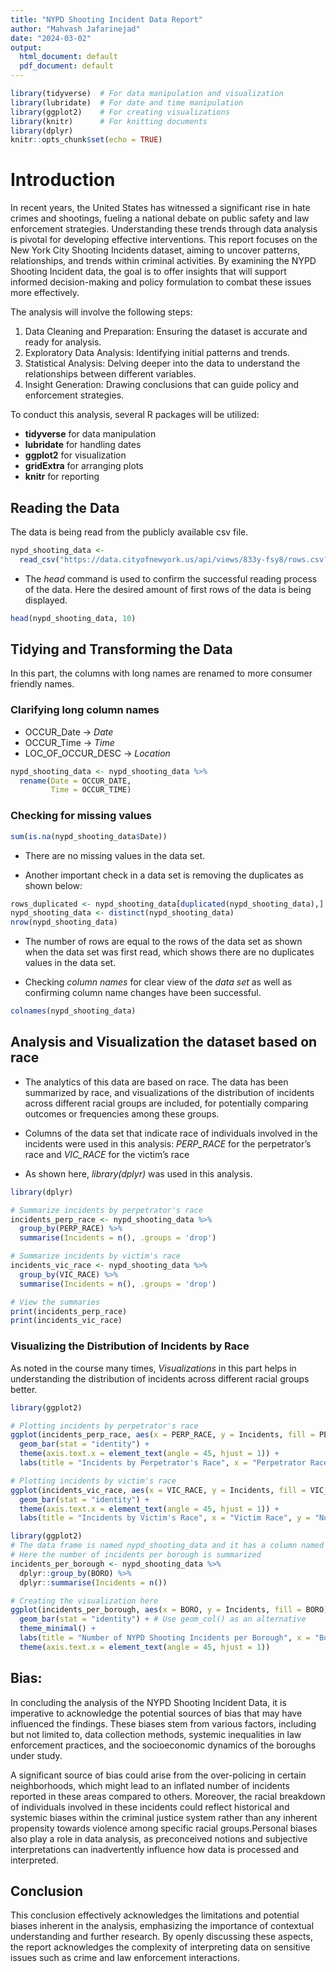 ---
title: "NYPD Shooting Incident Data Report"
author: "Mahvash Jafarinejad"
date: "2024-03-02"
output:
  html_document: default
  pdf_document: default
---

```{r setup, include=FALSE}
library(tidyverse)  # For data manipulation and visualization
library(lubridate)  # For date and time manipulation
library(ggplot2)    # For creating visualizations
library(knitr)      # For knitting documents
library(dplyr)
knitr::opts_chunk$set(echo = TRUE)
```


# Introduction

In recent years, the United States has witnessed a significant rise in hate crimes and shootings, fueling a national debate on public safety and law enforcement strategies. Understanding these trends through data analysis is pivotal for developing effective interventions. This report focuses on the New York City Shooting Incidents dataset, aiming to uncover patterns, relationships, and trends within criminal activities. By examining the NYPD Shooting Incident data, the goal is to offer insights that will support informed decision-making and policy formulation to combat these issues more effectively.

The analysis will involve the following steps:

1. Data Cleaning and Preparation: Ensuring the dataset is accurate and ready for analysis.
2. Exploratory Data Analysis: Identifying initial patterns and trends.
3. Statistical Analysis: Delving deeper into the data to understand the relationships between different variables.
4. Insight Generation: Drawing conclusions that can guide policy and enforcement strategies.

To conduct this analysis, several R packages will be  utilized: 

* **tidyverse** for data manipulation
* **lubridate** for handling dates
* **ggplot2** for visualization
* **gridExtra** for arranging plots
* **knitr** for reporting

## Reading the Data
The data is being read from the publicly available csv file.
```{r}
nypd_shooting_data <- 
  read_csv("https://data.cityofnewyork.us/api/views/833y-fsy8/rows.csv?accessType=DOWNLOAD")

```
* The *head* command is used to confirm the successful reading process of the data. Here the desired amount of first rows of the data is being displayed.

```{r}
head(nypd_shooting_data, 10)
```
## Tidying and Transforming the Data

In this part, the columns with long names are renamed to more consumer friendly names. 

### Clarifying long column names
  * OCCUR_Date -> *Date*
  * OCCUR_Time -> *Time*
  * LOC_OF_OCCUR_DESC -> *Location*
  
```{r}
nypd_shooting_data <- nypd_shooting_data %>% 
  rename(Date = OCCUR_DATE,
         Time = OCCUR_TIME)
```

### Checking for missing values

```{r}
sum(is.na(nypd_shooting_data$Date))
```
* There are no missing values in the data set.

* Another important check in a data set is removing the duplicates as shown below:

```{r}
rows_duplicated <- nypd_shooting_data[duplicated(nypd_shooting_data),]
nypd_shooting_data <- distinct(nypd_shooting_data)
nrow(nypd_shooting_data)
```
* The number of rows are equal to the rows of the data set as shown when the data set was first read, which shows there are no duplicates values in the data set.

* Checking *column names* for clear view of the *data set* as well as confirming column name changes have been successful. 

```{r}
colnames(nypd_shooting_data)
```
## Analysis and Visualization the dataset based on race 

* The analytics of this data are based on race. The data has been summarized by race, and visualizations of the distribution of incidents across different racial groups are included, for potentially comparing outcomes or frequencies among these groups. 
* Columns of the data set that indicate race of individuals involved in the incidents were used in this analysis: *PERP_RACE* for the perpetrator's race and *VIC_RACE* for the victim's race
  
* As shown here, *library(dplyr)* was used in this analysis.

```{r}

library(dplyr)

# Summarize incidents by perpetrator's race
incidents_perp_race <- nypd_shooting_data %>%
  group_by(PERP_RACE) %>%
  summarise(Incidents = n(), .groups = 'drop')

# Summarize incidents by victim's race
incidents_vic_race <- nypd_shooting_data %>%
  group_by(VIC_RACE) %>%
  summarise(Incidents = n(), .groups = 'drop')

# View the summaries
print(incidents_perp_race)
print(incidents_vic_race)

```
### Visualizing the Distribution of Incidents by Race
As noted in the course many times, *Visualizations* in this part helps in understanding the distribution of incidents across different racial groups better.

```{r}
library(ggplot2)

# Plotting incidents by perpetrator's race
ggplot(incidents_perp_race, aes(x = PERP_RACE, y = Incidents, fill = PERP_RACE)) +
  geom_bar(stat = "identity") +
  theme(axis.text.x = element_text(angle = 45, hjust = 1)) +
  labs(title = "Incidents by Perpetrator's Race", x = "Perpetrator Race", y = "Number of Incidents")

# Plotting incidents by victim's race
ggplot(incidents_vic_race, aes(x = VIC_RACE, y = Incidents, fill = VIC_RACE)) +
  geom_bar(stat = "identity") +
  theme(axis.text.x = element_text(angle = 45, hjust = 1)) +
  labs(title = "Incidents by Victim's Race", x = "Victim Race", y = "Number of Incidents")

```
```{r}
library(ggplot2)
# The data frame is named nypd_shooting_data and it has a column named BORO
# Here the number of incidents per borough is summarized
incidents_per_borough <- nypd_shooting_data %>%
  dplyr::group_by(BORO) %>%
  dplyr::summarise(Incidents = n())

# Creating the visualization here
ggplot(incidents_per_borough, aes(x = BORO, y = Incidents, fill = BORO)) +
  geom_bar(stat = "identity") + # Use geom_col() as an alternative
  theme_minimal() +
  labs(title = "Number of NYPD Shooting Incidents per Borough", x = "Borough", y = "Number of Incidents") +
  theme(axis.text.x = element_text(angle = 45, hjust = 1))
```

## Bias: 

In concluding the analysis of the NYPD Shooting Incident Data, it is imperative to acknowledge the potential sources of bias that may have influenced the findings. These biases stem from various factors, including but not limited to, data collection methods, systemic inequalities in law enforcement practices, and the socioeconomic dynamics of the boroughs under study. 

A significant source of bias could arise from the over-policing in certain neighborhoods, which might lead to an inflated number of incidents reported in these areas compared to others. Moreover, the racial breakdown of individuals involved in these incidents could reflect historical and systemic biases within the criminal justice system rather than any inherent propensity towards violence among specific racial groups.Personal biases also play a role in data analysis, as preconceived notions and subjective interpretations can inadvertently influence how data is processed and interpreted.

## Conclusion

This conclusion effectively acknowledges the limitations and potential biases inherent in the analysis, emphasizing the importance of contextual understanding and further research. By openly discussing these aspects, the report acknowledges the complexity of interpreting data on sensitive issues such as crime and law enforcement interactions.



